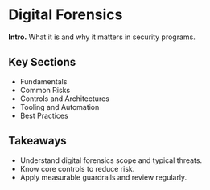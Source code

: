 # Digital Forensics

**Intro.** What it is and why it matters in security programs.

## Key Sections
- Fundamentals
- Common Risks
- Controls and Architectures
- Tooling and Automation
- Best Practices

## Takeaways
- Understand digital forensics scope and typical threats.
- Know core controls to reduce risk.
- Apply measurable guardrails and review regularly.
